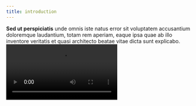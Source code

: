 ```yaml
---
title: introduction
---
```


<Text>
  <strong>Sed ut perspiciatis</strong> unde omnis iste natus error sit
  voluptatem accusantium doloremque laudantium, totam rem aperiam, eaque ipsa
  quae ab illo inventore veritatis et quasi architecto beatae vitae dicta sunt
  explicabo.
</Text>
<Video src="https://www.youtube.com/embed/7JTNXsxKIpk" />
<Text>
  <strong>Sed ut perspiciatis</strong> unde omnis iste natus error sit
  voluptatem accusantium doloremque laudantium, totam rem aperiam, eaque ipsa
  quae ab illo inventore veritatis et quasi architecto beatae vitae dicta sunt
  explicabo. <strong>Nemo enim ipsam voluptatem</strong> quia voluptas sit
  aspernatur aut odit aut fugit, sed quia consequuntur magni dolores eos qui
  ratione voluptatem sequi nesciunt.
</Text>
<Video src="https://www.youtube.com/embed/7JTNXsxKIpk" />
